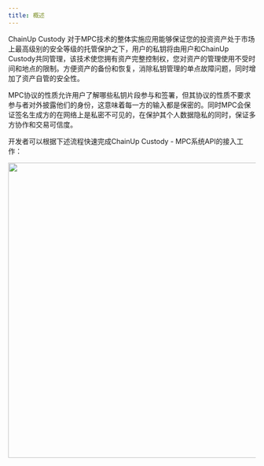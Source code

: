 ---
title: 概述
---

ChainUp Custody 对于MPC技术的整体实施应用能够保证您的投资资产处于市场上最高级别的安全等级的托管保护之下，用户的私钥将由用户和ChainUp Custody共同管理，该技术使您拥有资产完整控制权，您对资产的管理使用不受时间和地点的限制。方便资产的备份和恢复，消除私钥管理的单点故障问题，同时增加了资产自管的安全性。

MPC协议的性质允许用户了解哪些私钥片段参与和签署，但其协议的性质不要求参与者对外披露他们的身份，这意味着每一方的输入都是保密的。同时MPC会保证签名生成方的在网络上是私密不可见的，在保护其个人数据隐私的同时，保证多方协作和交易可信度。

开发者可以根据下述流程快速完成ChainUp Custody - MPC系统API的接入工作：

<div className="w-full flex items-center justify-center">
    <img src="/images/apis/mpc-process_cn.png" width="600"/>
</div>



